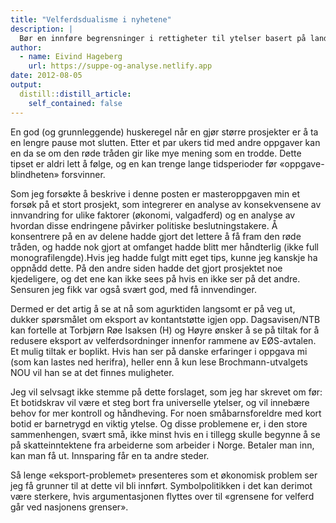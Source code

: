 ```yaml
---
title: "Velferdsdualisme i nyhetene"
description: |
  Bør en innføre begrensninger i rettigheter til ytelser basert på landbakgrunn?
author:
  - name: Eivind Hageberg
    url: https://suppe-og-analyse.netlify.app
date: 2012-08-05
output:
  distill::distill_article:
    self_contained: false
---
```


En god (og grunnleggende) huskeregel når en gjør større prosjekter er å ta en lengre pause mot slutten. Etter et par ukers tid med andre oppgaver kan en da se om den røde tråden gir like mye mening som en trodde. Dette tipset er aldri lett å følge, og en kan trenge lange tidsperioder før «oppgave-blindheten» forsvinner.

Som jeg forsøkte å beskrive i denne posten er masteroppgaven min et forsøk på et stort prosjekt, som integrerer en analyse av konsekvensene av innvandring for ulike faktorer (økonomi, valgadferd) og en analyse av hvordan disse endringene påvirker politiske beslutningstakere. Å konsentrere på en av delene hadde gjort det lettere å få fram den røde tråden, og hadde nok gjort at omfanget hadde blitt mer håndterlig (ikke full monografilengde).Hvis jeg hadde fulgt mitt eget tips, kunne jeg kanskje ha oppnådd dette. På den andre siden hadde det gjort prosjektet noe kjedeligere, og det ene kan ikke sees på hvis en ikke ser på det andre. Sensuren jeg fikk var også svært god, med få innvendinger.

Dermed er det artig å se at nå som agurktiden langsomt er på veg ut, dukker spørsmålet om eksport av kontantstøtte igjen opp. Dagsavisen/NTB kan fortelle at Torbjørn Røe Isaksen (H) og Høyre ønsker å se på tiltak for å redusere eksport av velferdsordninger innenfor rammene av EØS-avtalen. Et mulig tiltak er boplikt. Hvis han ser på danske erfaringer i oppgava mi (som kan lastes ned herifra), heller enn å kun lese Brochmann-utvalgets NOU vil han se at det finnes muligheter.

Jeg vil selvsagt ikke stemme på dette forslaget, som jeg har skrevet om før: Et botidskrav vil være et steg bort fra universelle ytelser, og vil innebære behov for mer kontroll og håndheving. For noen småbarnsforeldre med kort botid er barnetrygd en viktig ytelse. Og disse problemene er, i den store sammenhengen, svært små, ikke minst hvis en i tillegg skulle begynne å se på skatteinntektene fra arbeiderne som arbeider i Norge. Betaler man inn, kan man få ut. Innsparing får en ta andre steder.

Så lenge «eksport-problemet» presenteres som et økonomisk problem ser jeg få grunner til at dette vil bli innført. Symbolpolitikken i det kan derimot være sterkere, hvis argumentasjonen flyttes over til «grensene for velferd går ved nasjonens grenser». 